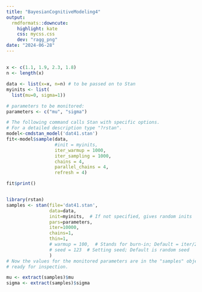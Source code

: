 ```yaml
---
title: "BayesianCognitiveModeling4"
output:
  rmdformats::downcute:
    highlight: kate
    css: mycss.css
    dev: "ragg_png"
date: "2024-06-28"
---
```

## 

```r
x <- c(1.1, 1.9, 2.3, 1.8)
n <- length(x)

data <- list(x=x, n=n) # to be passed on to Stan
myinits <- list(
  list(mu=0, sigma=1))

# parameters to be monitored: 
parameters <- c("mu", "sigma")

# The following command calls Stan with specific options.
# For a detailed description type "?rstan".
model<-cmdstan_model('dat41.stan')
fit<-model$sample(data,
                  #init = myinits,
                  iter_warmup = 1000,
                  iter_sampling = 1000,
                  chains = 4,
                  parallel_chains = 4,
                  refresh = 4)

fit$print()


library(rstan)
samples <- stan(file='dat41.stan',   
                data=data, 
                init=myinits,  # If not specified, gives random inits
                pars=parameters,
                iter=10000, 
                chains=1, 
                thin=1,
                # warmup = 100,  # Stands for burn-in; Default = iter/2
                # seed = 123  # Setting seed; Default is random seed
                )
# Now the values for the monitored parameters are in the "samples" object, 
# ready for inspection.

mu <- extract(samples)$mu
sigma <- extract(samples)$sigma 
```

